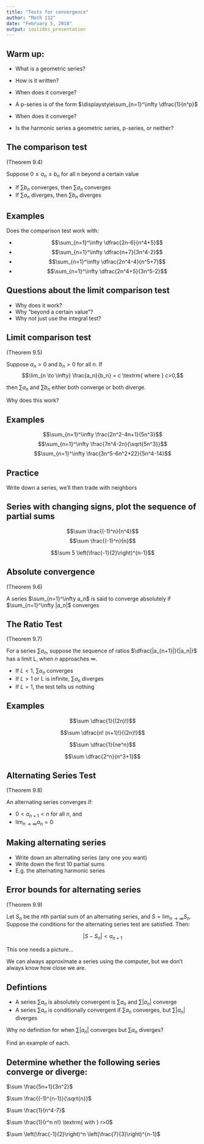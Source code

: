 ```yaml
---
title: "Tests for convergence"
author: "Math 112"
date: "February 5, 2018"
output: ioslides_presentation
---
```


## Warm up:

* What is a geometric series?
* How is it written?
* When does it converge?

* A p-series is of the form $\displaystyle\sum_{n=1}^\infty \dfrac{1}{n^p}$
* When does it converge?

* Is the harmonic series a geometric series, p-series, or neither?

## The comparison test

(Theorem 9.4)

Suppose $0 \leq a_n \leq b_n$ for all n beyond a certain value

* If $\sum b_n$ converges, then $\sum a_n$ converges
* If $\sum a_n$ diverges, then $\sum b_n$ diverges

## Examples {.columns-2}

Does the comparison test work with:

* $$\sum_{n=1}^\infty \dfrac{2n-6}{n^4+5}$$
* $$\sum_{n=1}^\infty \dfrac{n+7}{3n^4-2}$$
* $$\sum_{n=1}^\infty \dfrac{2n^4-4}{n^5+7}$$
* $$\sum_{n=1}^\infty \dfrac{2n^4+5}{3n^5-2}$$

## Questions about the limit comparison test

* Why does it work?
* Why "beyond a certain value"?
* Why not just use the integral test?

## Limit comparison test

(Theorem 9.5)

Suppose $a_n>0$ and $b_n>0$ for all $n$. If
$$\lim_{n \to \infty} \frac{a_n}{b_n} = c \textrm{ where } c>0,$$

then $\sum a_n$ and $\sum b_n$ either both converge or both diverge.

Why does this work?

## Examples {.columns-2}

$$\sum_{n=1}^\infty \frac{2n^2-4n+1}{5n^3}$$
$$\sum_{n=1}^\infty \frac{7n^4-2n}{\sqrt{5n^3}}$$
$$\sum_{n=1}^\infty \frac{3n^5-6n^2+22}{5n^4-14}$$

## Practice

Write down a series, we'll then trade with neighbors

## Series with changing signs, plot the sequence of partial sums

$$\sum \frac{(-1)^n}{n^4}$$
$$\sum \frac{(-1)^n}{n}$$

$$\sum 5 \left(\frac{-1}{2}\right)^{n-1}$$

## Absolute convergence

(Theorem 9.6)

A series $\sum_{n=1}^\infty a_n$ is said to converge absolutely if $\sum_{n=1}^\infty |a_n|$ converges

## The Ratio Test

(Theorem 9.7)

For a series $\sum a_n$, suppose the sequence of ratios $\dfrac{|a_{n+1}|}{|a_n|}$ has a limit L, when $n$ approaches $\infty$.

* If $L<1$, $\sum a_n$ converges
* If $L>1$ or L is infinite, $\sum a_n$ diverges
* If $L=1$, the test tells us nothing

## Examples

$$\sum \dfrac{1}{(2n)!}$$

$$\sum \dfrac{n! (n+1)!}{(2n)!}$$

$$\sum \dfrac{1}{ne^n}$$

$$\sum \dfrac{2^n}{n^3+1}$$

## Alternating Series Test

(Theorem 9.8)

An alternating series converges if:

* $0<a_{n+1}<n$ for all $n$, and
* $\lim_{n \to \infty} a_n = 0$

## Making alternating series

* Write down an alternating series (any one you want)
* Write down the first 10 partial sums
* E.g. the alternating harmonic series

## Error bounds for alternating series

(Theorem 9.9)

Let $S_n$ be the $n$th partial sum of an alternating series, and $S = \lim_{n \to \infty} S_n$. Suppose the conditions for the alternating series test are satisfied. Then:

$$|S - S_n| < a_{n+1}$$

This one needs a picture...

We can always approximate a series using the computer, but we don't always know how close we are.

## Defintions

* A series $\sum a_n$ is absolutely convergent is $\sum a_n$ and $\sum |a_n|$ converge
* A series $\sum a_n$ is conditionally convergent if $\sum a_n$ converges, but $\sum |a_n|$ diverges

Why no definition for when $\sum |a_n|$ converges but $\sum a_n$ diverges?

Find an example of each.

## Determine whether the following series converge or diverge:

$\sum \frac{5n+1}{3n^2}$

$\sum \frac{(-1)^{n-1}}{\sqrt{n}}$

$\sum \frac{1}{n^4-7}$

$\sum \frac{1}{r^n n!} \textrm{ with } r>0$

$\sum \left(\frac{-1}{2}\right)^n \left(\frac{7}{3}\right)^{n-1}$